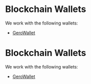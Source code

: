 # Blockchain Wallets  

We work with the following wallets:  

- [GeroWallet](/company/partners/blockchain/wallets/gerowallet)  
# Blockchain Wallets  

We work with the following wallets:  

- [GeroWallet](/company/partners/blockchain/wallets/gerowallet)  
